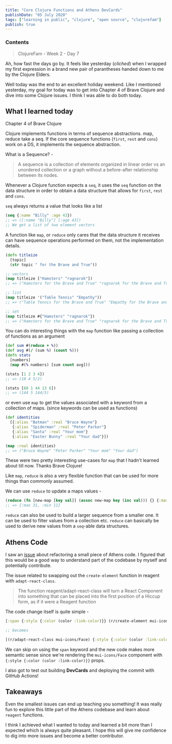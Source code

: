 ```yaml
---
title: "Core Clojure Functions and Athens DevCards"
publishDate: "05 July 2020"
tags: ["learning in public", "clojure", "open source", "clojurefam"]
publish: true
---
```


### Contents

> ClojureFam - Week 2 - Day 7

Ah, how fast the days go by. It feels like yesterday (_cliched_) when I wrapped my first expression in a brand new pair of parantheses handed down to me by the Clojure Elders.

Well today was the end to an excellent holiday weekend. Like I mentioned yesterday, my goal for today was to get into Chapter 4 of Brave Clojure and dive into some Clojure issues. I think I was able to do both today.

## What I learned today

Chapter 4 of Brave Clojure

Clojure implements functions in terms of sequence abstractions. map, reduce take a seq. If the core sequence functions (`first`, `rest` and `cons`) work on a DS, it implements the sequence abstraction.

What is a Sequence? -

> A sequence is a collection of elements organized in linear order vs an unordered collection or a graph without a before-after relationship between its nodes.

Whenever a Clojure function expects a `seq`, it uses the `seq` function on the data structure in order to obtain a data structure that
allows for `first`, `rest` and `cons`.

`seq` always returns a value that looks like a list

```clojure
(seq {:name "Billy" :age 43})
;; => ([:name "Billy"] [:age 43])
;; We get a list of two element vectors
```

A function like `map`, or `reduce` only cares that the data structure it receives can have sequence operations performed on them, not the implementation details.

```clojure
(defn titleize
  [topic]
  (str topic " for the Brave and True"))

;; vectors
(map titleize ["Hamsters" "ragnarok"])
;; => ("Hamsters for the Brave and True" "ragnarok for the Brave and True")

;; list
(map titleize '("Table Tennis" "Empathy"))
;; => ("Table Tennis for the Brave and True" "Empathy for the Brave and True")

;; set
(map titleize #{"Hamsters" "ragnarok"})
;; => ("Hamsters for the Brave and True" "ragnarok for the Brave and True")
```

You can do interesting things with the `map` function like passing a collection of functions as an argument

```clojure
(def sum #(reduce + %))
(def avg #(/ (sum %) (count %)))
(defn stats
  [numbers]
  (map #(% numbers) [sum count avg]))

(stats [1 2 3 4])
;; => (10 4 5/2)

(stats [80 1 44 13 6])
;; => (144 5 144/5)
```

or even use `map` to get the values associated with a keyword from a collection of maps. (since keywords can be used as functions)

```clojure
(def identities
  [{:alias "Batman" :real "Bruce Wayne"}
   {:alias "Spiderman" :real "Peter Parker"}
   {:alias "Santa" :real "Your mom"}
   {:alias "Easter Bunny" :real "Your dad"}])

(map :real identities)
;; => ("Bruce Wayne" "Peter Parker" "Your mom" "Your dad")
```

These were two pretty interesting use-cases for `map` that I hadn't learned about till now. Thanks Brave Clojure!

Like `map`, `reduce` is also a very flexible function that can be used for more things than commonly assumed.

We can use `reduce` to update a maps values -

```clojure
(reduce (fn [new-map [key val]] (assoc new-map key (inc val))) {} {:max 30 :min 10})
;; => {:max 31, :min 11}
```

`reduce` can also be used to build a larger sequence from a smaller one. It can be used to filter values from a collection etc. `reduce` can basically be used to derive new values from a `seq`-able data structures.

## Athens Code

I saw an [issue](https://github.com/athensresearch/athens/issues/207) about refactoring a small piece of Athens code. I figured that this would be a good way to understand part of the codebase by myself and potentially contribute.

The issue related to swapping out the `create-element` function in reagent with `adapt-react-class`.

> The function reagent/adapt-react-class will turn a React Component into something that can be placed into the first position of a Hiccup form, as if it were a Reagent function

The code change itself is quite simple -

```clojure
[:span {:style {:color (color :link-color)}} (r/create-element mui-icons/Face)]

;; becomes

[(r/adapt-react-class mui-icons/Face) {:style {:color (color :link-color)}}]
```

We can skip on using the `span` keyword and the new code makes more semantic sense since we're rendering the `mui-icons/Face` component with `{:style {:color (color :link-color)}}` props.

I also got to test out building **DevCards** and deploying the commit with GitHub Actions!

## Takeaways

Even the smallest issues can end up teaching you something! It was really fun to explore this little part of the Athens codebase and learn about `reagent` functions.

I think I achieved what I wanted to today and learned a bit more than I expected which is always quite pleasant. I hope this will give me confidence to dig into more issues and become a better contributor.
